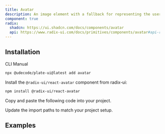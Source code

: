 ```yaml
---
title: Avatar
description: An image element with a fallback for representing the user.
component: true
radix:
  shadcn: https://ui.shadcn.com/docs/components/avatar
  api: https://www.radix-ui.com/docs/primitives/components/avatar#api-reference
---
```


## Installation

<Tabs defaultValue="cli">

<TabsList>
<TabsTrigger value="cli">CLI</TabsTrigger>
<TabsTrigger value="manual">Manual</TabsTrigger>
</TabsList>
<TabsContent value="cli">

```bash
npx @udecode/plate-ui@latest add avatar
```

</TabsContent>

<TabsContent value="manual">

<Steps>

<Step>

Install the `@radix-ui/react-avatar` component from radix-ui:

```bash
npm install @radix-ui/react-avatar
```

</Step>

<Step>

Copy and paste the following code into your project.

</Step>

<ComponentSource name="avatar" />

<Step>

Update the import paths to match your project setup.

</Step>

</Steps>

</TabsContent>

</Tabs>

## Examples

<ComponentSource src="../../templates/plate-playground-template/src/components/plate-ui/comment-avatar.tsx" />
